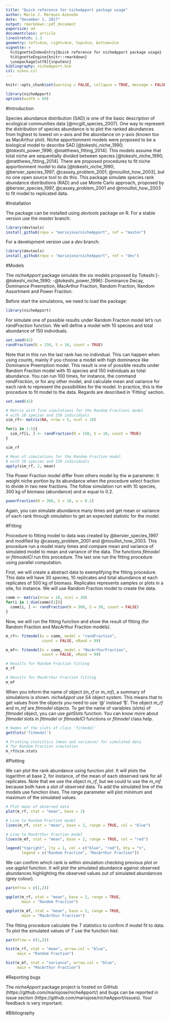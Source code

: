 ```yaml
---
title: "Quick reference for nicheApport package usage"
author: Mario J. Marques-Azevedo
date: "December 1, 2017"
output: rmarkdown::pdf_document
papersize: a4
documentclass: article
linestretch: 1.3
geometry: left=4cm, right=4cm, top=2cm, bottom=2cm
vignette: >
  %\VignetteIndexEntry{Quick reference for nicheApport package usage}
  %\VignetteEngine{knitr::rmarkdown}
  \usepackage[utf8]{inputenc}
bibliography: nicheApport.bib
csl: oikos.csl
---
```


```r
knitr::opts_chunk$set(warning = FALSE, collapse = TRUE, message = FALSE, comment = ">")

library(nicheApport)
options(width = 60)
```

#Introduction

Species abundance distribution (SAD) is one of the basic description of ecological communities data [@mcgill_species_2007]. One way to represent the distribution of species abundance is to plot the ranked abundances from highest to lowest on x-axis and the abundance on y-axis (known too as MacArthur plot). Niche apportionment models were proposed to be a biological model to describe SAD [@tokeshi_niche_1990; @tokeshi_power_1996; @matthews_fitting_2014]. This models assume that total niche are sequentially divided between species [@tokeshi_niche_1990; @matthews_fitting_2014]. There are proposed procedures to fit niche apportionment model to data [@tokeshi_niche_1990; @bersier_species_1997; @cassey_problem_2001; @mouillot_how_2003], but no one open source tool to do this. This package simulate species rank abundance distributions (RAD) and use Monte Carlo approach, proposed by @bersier_species_1997, @cassey_problem_2001 and @mouillot_how_2003 to fit model to replicated data.


#Installation

The package can be installed using _devtools_ package on R. For a stable version use the _master_ branch:

```r
library(devtools)
install_github(repo = "mariojose/nicheApport", ref = "master")
```

For a development version use a _dev_ branch:

```r
library(devtools)
install_github(repo = "mariojose/nicheApport", ref = "dev")
```


#Models

The _nicheApport_ package simulate the six models proposed by Tokeshi [-@tokeshi_niche_1990; -@tokeshi_power_1996]: Dominance Decay, Dominance Preemption, MacArthur Fraction, Random Fraction, Random Assortment and Power Fraction.

Before start the simulations, we need to load the package:

```r
library(nicheApport)
```

For simulate one of possible results under Random Fraction model let's run _randFraction_ function. We will define a model with 10 species and total abundance of 150 individuals.

```r
set.seed(42)
randFraction(N = 150, S = 10, count = TRUE)
```

Note that in this run the last rank has no individual. This can happen when using counts, mainly if you choose a model with high dominance like Dominance Preemption model. This result is one of possible results under Random Fraction model with 10 species and 150 individuals as total abundance. You can run 100 times, for instance, the command _randFraction_, or for any other model, and calculate mean and variance for each rank to represent the possibilities for the model. In practice, this is the procedure to fit model to the data. Regards are described in 'Fitting' section.

```r
set.seed(42)

# Matrix with five simulations for the Random Fractioni model
# with 10 species and 150 individuals
sim_rf<- matrix(NA, nrow = 5, ncol = 10)

for(i in 1:5){
  sim_rf[i, ] <- randFraction(N = 150, S = 10, count = TRUE)
}

sim_rf

# Mean of simulations for the Random Fraction model
# with 10 species and 150 individuals
apply(sim_rf, 2, mean)
```

The Power Fraction model differ from others model by the _w_ parameter. It weight niche portion by its abundance when the procedure select fraction to divide in two new fractions. The follow simulation run with 10 species, 300 kg of biomass (abundance) and _w_ equal to 0.2.

```r
powerFraction(N = 300, S = 10, w = 0.2)
```

Again, you can simulate abundance many times and get mean or variance of each rank through simulation to get an expected statistic for the model.


#Fitting

Procedure to fitting model to data was created by @bersier_species_1997 and modified by @cassey_problem_2001 and @mouillot_how_2003. This procedure run a model many times and compare mean and variance of simulated model to mean and variance of the data. The functions _fitmodel_ or _fitmodelCl_ run this procedure. The last one run the fitting procedure using parallel computation.

First, we will create a abstract data to exemplifying the fitting procedure. This data will have 30 species, 10 replicates and total abundance at each replicates of 500 kg of biomass. Replicates represents samples or plots in a site, for instance. We will use Random Fraction model to create the data.

```r
comm <- matrix(nrow = 10, ncol = 30)
for(i in 1:dim(comm)[1]){
  comm[i, ] <- randFraction(N = 500, S = 30, count = FALSE)
}
```

Now, we will run the fitting function and show the result of fitting (for Random Fraction and MacArthur Fraction models).

```r
m_rf<- fitmodel(x = comm, model = "randFraction", 
                count = FALSE, nRand = 99)

m_mf<- fitmodel(x = comm, model = "MacArthurFraction", 
                count = FALSE, nRand = 99)

# Results for Random Fraction fitting
m_rf

# Results for MacArthur Fraction fitting
m_mf
```

When you inform the name of object (_m\_rf_ or _m\_mf_), a summary of simulations is shown. _nicheAppot_ use S4 object system. This means that to get values from the objects you need to use '@' instead '$'. The object _m\_rf_ and _m\_mf_ are _fitmodel_ objects. To get the name of variables (slots) of _fitmodel_ object, you can use _getSlots_ function. You can know more about _fitmodel_ slots in _fitmodel_ or _fitmodelCl_ functions or _fitmodel_ class help.

```r
# Names of the slots of class 'fitmodel'
getSlots('fitmodel')

# Printing statistics (mean and variance) for simulated data
# for Random Fraction simulation
m_rf@sim.stats
```

#Plotting

We can plot the rank abundance using function _plot_. It will plots the logarithm at base 2, for instance, of the mean of each observed rank for all replicates. Note that we use the object _m\_rf_, but we could to use the _m\_mf_ because both have a slot of observed data. To add the simulated line of the models use function _lines_. The _range_ parameter will plot minimum and maximum of the simulated values.

```r
# Plot mean of observed data
plot(m_rf, stat = "mean", base = 2)

# Line to Random Fraction model
lines(m_rf, stat = "mean", base = 2, range = TRUE, col = "blue")

# Line to MacArthur Fraction model
lines(m_mf, stat = "mean", base = 2, range = TRUE, col = "red")

legend("topright", lty = 1, col = c("blue", "red"), bty = "n",
       legend = c("Random Fraction", "MacArthur Fraction"))
```

We can confirm which rank is within simulation checking previous plot or use _qqplot_ function. It will plot the simulated abundance against observed abundances highlighting the observed values out of simulated abundances (grey colour).

```r
par(mfrow = c(1,2))

qqplot(m_rf, stat = "mean", base = 2, range = TRUE, 
       main = "Random Fraction")

qqplot(m_mf, stat = "mean", base = 2, range = TRUE, 
       main = "MacArthur Fraction")
```

The fitting procedure calculate the _T_ statistics to confirm if model fit to data. To plot the simulated values of _T_ use the function _hist_.

```r
par(mfrow = c(1,2))

hist(m_rf, stat = "mean", arrow.col = "blue", 
     main = "Random Fraction")

hist(m_mf, stat = "variance", arrow.col = "blue", 
     main = "MacArthur Fraction")
```

#Reporting bugs

The _nicheApport_ package project is hosted on GitHub (https://github.com/mariojose/nicheApport/) and bugs can be reported in issue section (https://github.com/mariojose/nicheApport/issues). Your feedback is very important.

#Bibliography

